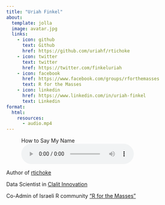```yaml
---
title: "Uriah Finkel"
about:
  template: jolla
  image: avatar.jpg
  links:
    - icon: github
      text: Github
      href: https://github.com/uriahf/rtichoke
    - icon: twitter
      text: twitter
      href: https://twitter.com/finkeluriah
    - icon: facebook
      href: https://www.facebook.com/groups/rforthemasses
      text: R for the Masses
    - icon: linkedin
      href: https://www.linkedin.com/in/uriah-finkel
      text: Linkedin
format:
  html:
    resources:
      - audio.mp4
---
```


<figure>

<figcaption>How to Say My Name</figcaption>

<audio controls src="audio.mp4">

Your browser does not support the <code>audio</code> element.

</audio>

</figure>

Author of [rtichoke](https://uriahf.github.io/rtichoke/)

Data Scientist in [Clalit Innovation](https://www.clalit-innovation.org/)

Co-Admin of Israeli R community ["R for the Masses"](https://www.facebook.com/groups/1655238354489398/)
